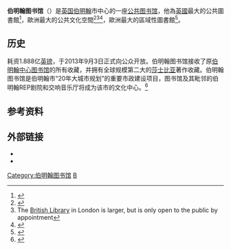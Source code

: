 {{Infobox building
| name                = 伯明翰图书馆
| native_name         =
| native_name_lang    =
| former_names        =
| alternate_names     =
| status              = 已建成
| image               = Library of Birmingham March 2012.JPG
| image_alt           =
| caption             = 2012年3月建设中的图书馆
| map_type            =
| map_alt             =
| map_caption         =
| altitude            = {{convert|144|m|abbr=on}} [[Ordnance_Datum|AOD]]
| building_type       = 图书馆
| architectural_style = {{Plainlist|
* [[后现代主义建筑|后现代]]
* [[高科技建筑|高科技建筑]]
}}
| structural_system   =
| cost                = £1.888亿<ref>{{citation|url=http://www.bbc.co.uk/news/uk-england-birmingham-23854509|work=BBC News|title=Library of Birmingham: Official opening of £189m building|accessdate=3 September 2013|archive-date=2013-09-06|archive-url=https://web.archive.org/web/20130906000146/http://www.bbc.co.uk/news/uk-england-birmingham-23854509|dead-url=no}}</ref>
| ren_cost            =
| client              = [[伯明翰市议会|伯明翰市议会]]
| owner               =
| current_tenants     =
| landlord            =
| location            = Centenary Square
| address             =  Broad Street
| location_town       = [[伯明翰|伯明翰]]
| location_country    = [[英国|英国]]
| coordinates         = {{coord|52|28|47|N|1|54|30|W|type:landmark_region:GB-BIR|display=inline,title}}
| groundbreaking_date =
| start_date          =  2010年1月7日
| completion_date     =  2013年4月
| opened_date         = {{Start date|2013|09|03|df=y}}
| height              = {{convert|60|m}}<ref name=a>{{citation|url=http://www.birminghampost.net/news/west-midlands-news/2011/09/15/topping-out-ceremony-takes-place-at-library-of-birmingham-65233-29423853/|work=Birmingham Post|title=Topping out ceremony takes place at Library of Birmingham|accessdate=15 September 2011}}{{Dead link}}</ref>
| roof                =
| top_floor           = 9（莎士比亚纪念馆）
| other_dimensions    =
| floor_count         = 10（OG）1（UG）
| floor_area          = 20,798m<sup>2</sup>（超过6,804m<sup>2</sup>面积与[[伯明翰REP剧院|伯明翰REP剧院]]共享）
| elevator_count      =
| main_contractor     = {{Plainlist|
* Carillion
* Capita Symonds(''Project Managers'')
}}
| architect           = [[法蘭馨·侯班|法蘭馨·侯班]]（Francine Houben）
| architecture_firm   = [[Mecanoo|Mecanoo]]
| structural_engineer = Buro Happold
| services_engineer   = Buro Happold/[[Capita_Property_and_Infrastructure|Capita]]
| civil_engineer      = Buro Happold
| other_designers     =
| quantity_surveyor   =
| awards              = {{Plainlist|
* [[Architects'_Journal|Architects' Journal Building of the Year 2013]]
* [[RIBA|RIBA West Midlands Regional Awards Building of the Year 2014]]
* [[Stirling_Prize|2014 Stirling Prize (nominee)]] 
}}
| designations        =
| ren_architect       =
| ren_firm            =
| ren_str_engineer    =
| ren_serv_engineer   =
| ren_civ_engineer    =
| ren_oth_designers   =
| ren_qty_surveyor    =
| ren_awards          =
| embedded    = {{Infobox library
  | embed = yes
  | items_collected    = Books, journals, newspapers, magazines, official publications, photographs, [[British_Film_Institute|BFI]] [[Mediatheque|Mediatheque]], sound and music recordings, maps, postage stamps, prints, drawings, manuscripts and media.
  | collection_size    = 800,000 (Books)
  | criteria           = 
  | req_to_access      = 
  | annual_circulation = 316,000 (2014)
  | pop_served         = 
  | members            = 
  | budget             = £8.5 million (2015-16)
  | director           = Brian Gambles
  | num_employees      = 100 (2015)
  | website            = {{Official URL}}
  }}
}}

'''伯明翰图书馆'''（{{lang|en|Library of Birmingham}}）是[[英国|英国]][[伯明翰|伯明翰]]市中心的一座[[公共图书馆|公共图书馆]]，他為[[英國|英國]]最大的公共圖書館<ref>{{cite news|url=http://www.specfinish.co.uk/product-news/linder-and-prater-complete-on-new-birmingham-library/|work=SpecFinish|title=LINDER AND PRATER COMPLETE ON NEW BIRMINGHAM LIBRARY|accessdate=21 March 2014|location=Leamington Spa|date=21 March 2014|archive-date=2014-10-19|archive-url=https://web.archive.org/web/20141019100037/http://www.specfinish.co.uk/product-news/linder-and-prater-complete-on-new-birmingham-library/|dead-url=no}}</ref>，歐洲最大的公共文化空間<ref>{{cite news|url=http://www.guardian.co.uk/books/2009/apr/03/libraries-architecture-birmingham|work=The Guardian|title=Library of Birmingham plans unveiled as recession opens a new chapter for civic buildings|accessdate=9 July 2010|location=London|first=Robert|last=Booth|date=3 April 2009|archive-date=2013-01-05|archive-url=https://web.archive.org/web/20130105051905/http://www.guardian.co.uk/books/2009/apr/03/libraries-architecture-birmingham|dead-url=no}}</ref><ref>The [[British_Library|British Library]] in London is larger, but is only open to the public by appointment</ref><ref>{{cite news|url=http://www.mecanoo.nl/tabid/217/DetailId/353/Library-of-Birmingham-on-BBC-Radio-4.aspx?img=newsletter|publisher=Mecanoo architecten|title=Library of Birmingham on BBC Radio 4|accessdate=8 May 2012|archive-url=https://web.archive.org/web/20121028153421/http://www.mecanoo.nl/tabid/217/DetailId/353/Library-of-Birmingham-on-BBC-Radio-4.aspx?img=newsletter|archive-date=2012-10-28|dead-url=yes}}</ref>，歐洲最大的區域性圖書館<ref name="BBC-MoreThan">{{cite web|url=http://www.bbc.co.uk/news/uk-england-birmingham-23814424|title=Library of Birmingham: 'It's about more than just books'|date=2013-08-30|work=[[BBC_Online|BBC Online]]|accessdate=2 September 2013|archive-date=2016-01-30|archive-url=https://web.archive.org/web/20160130080641/http://www.bbc.co.uk/news/uk-england-birmingham-23814424|dead-url=no}}</ref>。

==历史==
耗资1.888亿[[英镑|英镑]]，于2013年9月3日正式向公众开放。伯明翰图书馆接收了原[[伯明翰中心图书馆|伯明翰中心图书馆]]的所有收藏，并拥有全球规模第二大的[[莎士比亚|莎士比亚]]著作收藏。伯明翰图书馆是伯明翰市“20年大城市规划”的重要市政建设项目，图书馆及其毗邻的伯明翰REP剧院和交响音乐厅将成为该市的文化中心。<ref>{{cite web | language = zh-cn | publisher = 新华网 | title = 欧洲最大公共图书馆将在伯明翰开放 | url = http://news.xinhuanet.com/world/2013-08/29/c_117144343.htm | date = 2013-08-29 | accessdate = 2013-09-08 | archive-date = 2014-10-20 | archive-url = https://web.archive.org/web/20141020082103/http://news.xinhuanet.com/world/2013-08/29/c_117144343.htm | dead-url = no }}</ref>

==参考资料==
{{reflist}}

== 外部链接 ==
{{Commonscat|Library of Birmingham|伯明翰图书馆}}

*{{Official website|libraryofbirmingham.com}}
* {{Twitter|LibraryofBham}}

[[Category:伯明翰图书馆|Category:伯明翰图书馆]]
[[Category:2013年完工建築物|B]]